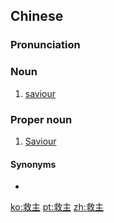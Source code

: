 ==Chinese==
{{zh-forms}}

===Pronunciation===
{{zh-pron
|m=jiùzhǔ
|c=gau3 zyu2
|h=pfs=kiu-chú
|mn=kiù-chú
|cat=n,propn
}}

===Noun===
{{zh-noun}}

# [[saviour]]

===Proper noun===
{{zh-proper noun}}

# {{lb|zh|Christianity}} [[Saviour]]

====Synonyms====
* {{zh-l|救世主}}

[[ko:救主]]
[[pt:救主]]
[[zh:救主]]